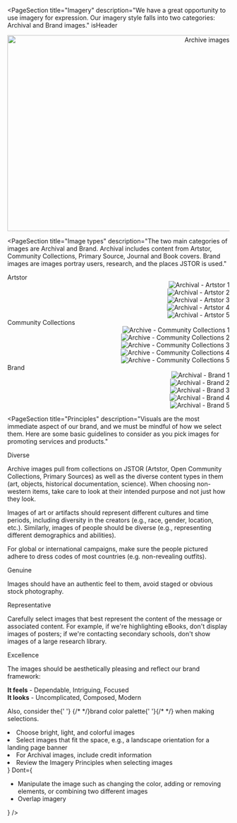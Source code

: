 

<PageSection
  title="Imagery"
  description="We have a great opportunity to use imagery for expression. Our imagery style falls into two categories: Archival and Brand images."
  isHeader
>
  <Grid columns={1} justifyContent="center" minContent align="end">
    <img src={imageHero} alt="Archive images - Hero" width="552" height="443" />
  </Grid>
</PageSection>

<PageSection
  title="Image types"
  description="The two main categories of images are Archival and Brand. Archival includes content from Artstor, Community Collections, Primary Source, Journal and Book covers. Brand images are images portray users, research, and the places JSTOR is used."
>
  <PharosHeading level="3" preset="4">
    Artstor
  </PharosHeading>
  <Grid columns={5} hSpace={0.5} bottom={5} minContent align="end">
    <div>
      <img src={imageArtstor1} alt="Archival - Artstor 1" style={{ maxWidth: 124 }} />
    </div>
    <div>
      <img src={imageArtstor2} alt="Archival - Artstor 2" style={{ maxWidth: 124 }} />
    </div>
    <div>
      <img src={imageArtstor3} alt="Archival - Artstor 3" style={{ maxWidth: 124 }} />
    </div>
    <div>
      <img src={imageArtstor4} alt="Archival - Artstor 4" style={{ maxWidth: 124 }} />
    </div>
    <div>
      <img src={imageArtstor5} alt="Archival - Artstor 5" style={{ maxWidth: 124 }} />
    </div>
  </Grid>
  <PharosHeading level="3" preset="4">
    Community Collections
  </PharosHeading>
  <Grid columns={5} hSpace={0.5} bottom={5} minContent align="end">
    <div>
      <img
        src={imageCommunity1}
        alt="Archive - Community Collections 1"
        style={{ maxWidth: 124 }}
      />
    </div>
    <div>
      <img
        src={imageCommunity2}
        alt="Archive - Community Collections 2"
        style={{ maxWidth: 124 }}
      />
    </div>
    <div>
      <img
        src={imageCommunity3}
        alt="Archive - Community Collections 3"
        style={{ maxWidth: 124 }}
      />
    </div>
    <div>
      <img
        src={imageCommunity4}
        alt="Archive - Community Collections 4"
        style={{ maxWidth: 124 }}
      />
    </div>
    <div>
      <img
        src={imageCommunity5}
        alt="Archive - Community Collections 5"
        style={{ maxWidth: 124 }}
      />
    </div>
  </Grid>
  <PharosHeading level="3" preset="4">
    Brand
  </PharosHeading>
  <Grid columns={5} hSpace={0.5} bottom={5} minContent align="end">
    <div>
      <img src={imageBrand1} alt="Archival - Brand 1" style={{ maxWidth: 124 }} />
    </div>
    <div>
      <img src={imageBrand2} alt="Archival - Brand 2" style={{ maxWidth: 124 }} />
    </div>
    <div>
      <img src={imageBrand3} alt="Archival - Brand 3" style={{ maxWidth: 124 }} />
    </div>
    <div>
      <img src={imageBrand4} alt="Archival - Brand 4" style={{ maxWidth: 124 }} />
    </div>
    <div>
      <img src={imageBrand5} alt="Archival - Brand 5" style={{ maxWidth: 124 }} />
    </div>
  </Grid>
</PageSection>

<PageSection
  title="Principles"
  description="Visuals are the most immediate aspect of our brand, and we must be mindful of how we select them. Here are some basic guidelines to consider as you pick images for promoting services and products."
>
  <div style={{ marginBottom: 'var(--pharos-spacing-2-x)' }}>
    <PharosHeading level="3" preset="4">
      Diverse
    </PharosHeading>
    <p style={{ color: 'var(--pharos-color-text-20)' }}>
      Archive images pull from collections on JSTOR (Artstor, Open Community Collections, Primary
      Sources) as well as the diverse content types in them (art, objects, historical documentation,
      science). When choosing non-western items, take care to look at their intended purpose and not
      just how they look.
    </p>
    <p style={{ color: 'var(--pharos-color-text-20)' }}>
      Images of art or artifacts should represent different cultures and time periods, including
      diversity in the creators (e.g., race, gender, location, etc.). Similarly, images of people
      should be diverse (e.g., representing different demographics and abilities).
    </p>
    <p style={{ color: 'var(--pharos-color-text-20)' }}>
      For global or international campaigns, make sure the people pictured adhere to dress codes of
      most countries (e.g. non-revealing outfits).
    </p>
  </div>
  <div style={{ marginBottom: 'var(--pharos-spacing-2-x)' }}>
    <PharosHeading level="3" preset="4">
      Genuine
    </PharosHeading>
    <p style={{ color: 'var(--pharos-color-text-20)' }}>
      Images should have an authentic feel to them, avoid staged or obvious stock photography.
    </p>
  </div>
  <div style={{ marginBottom: 'var(--pharos-spacing-2-x)' }}>
    <PharosHeading level="3" preset="4">
      Representative
    </PharosHeading>
    <p style={{ color: 'var(--pharos-color-text-20)' }}>
      Carefully select images that best represent the content of the message or associated content.
      For example, if we're highlighting eBooks, don't display images of posters; if we're
      contacting secondary schools, don't show images of a large research library.
    </p>
  </div>
  <div>
    <PharosHeading level="3" preset="4">
      Excellence
    </PharosHeading>
    <p style={{ color: 'var(--pharos-color-text-20)' }}>
      The images should be aesthetically pleasing and reflect our brand framework:
    </p>
    <div style={{ color: 'var(--pharos-color-text-20)' }}>
      <strong>It feels</strong> - Dependable, Intriguing, Focused
    </div>
    <div style={{ color: 'var(--pharos-color-text-20)' }}>
      <strong>It looks</strong> - Uncomplicated, Composed, Modern
    </div>
    <p
      style={{
        color: 'var(--pharos-color-text-20)',
        marginTop: 'var(--pharos-spacing-one-and-a-half-x)',
      }}
    >
      Also, consider the{' '}
      {/* <!--- pretiier-ignore-start --> */}<PharosLink href="/brand-expressions/color" onClick={handleLinkClick}>brand color palette</PharosLink>{' '}{/* <!--- pretiier-ignore-stop --> */}
      when making selections.
    </p>
  </div>
</PageSection>

<PageSection title="Best Practices">
  <BestPractices
    Do={
      <ul>
        <li>Choose bright, light, and colorful images</li>
        <li>
          Select images that fit the space, e.g., a landscape orientation for a landing page banner
        </li>
        <li>For Archival images, include credit information</li>
        <li>Review the Imagery Principles when selecting images</li>
      </ul>
    }
    Dont={
      <ul>
        <li>
          Manipulate the image such as changing the color, adding or removing elements, or combining
          two different images
        </li>
        <li>Overlap imagery</li>
      </ul>
    }
  />
</PageSection>
